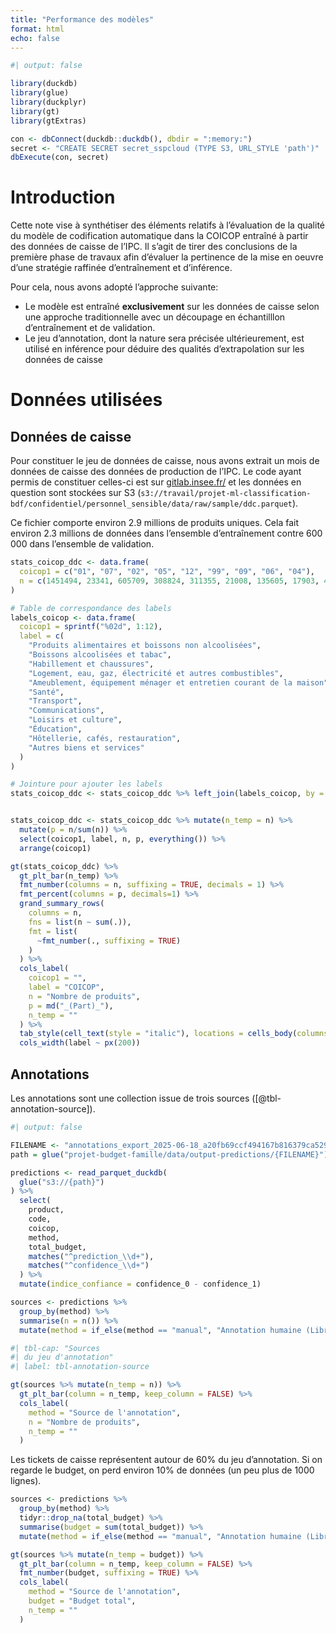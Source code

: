 ```yaml
---
title: "Performance des modèles"
format: html
echo: false
---
```


```r
#| output: false

library(duckdb)
library(glue)
library(duckplyr)
library(gt)
library(gtExtras)

con <- dbConnect(duckdb::duckdb(), dbdir = ":memory:")
secret <- "CREATE SECRET secret_sspcloud (TYPE S3, URL_STYLE 'path')"
dbExecute(con, secret)
```


# Introduction

Cette note vise à synthétiser des éléments relatifs à l'évaluation de la qualité du modèle de codification automatique dans la COICOP entraîné à partir des données de caisse de l'IPC. Il s'agit de tirer des conclusions de la première phase de travaux afin d'évaluer la pertinence de la mise en oeuvre d'une stratégie raffinée d'entraînement et d'inférence. 

Pour cela, nous avons adopté l'approche suivante:

* Le modèle est entraîné __exclusivement__ sur les données de caisse selon une approche traditionnelle avec un découpage en échantilllon d'entraînement et de validation. 
* Le jeu d'annotation, dont la nature sera précisée ultérieurement, est utilisé en inférence pour déduire des qualités d'extrapolation sur les données de caisse


# Données utilisées

## Données de caisse

Pour constituer le jeu de données de caisse, nous avons extrait un mois de données de caisse des données de production de l'IPC. Le code ayant permis de constituer celles-ci est sur [gitlab.insee.fr/](https://gitlab.insee.fr/ssplab/extraction-ddc) et les données en question sont stockées sur S3 (`s3://travail/projet-ml-classification-bdf/confidentiel/personnel_sensible/data/raw/sample/ddc.parquet`). 

Ce fichier comporte environ 2.9 millions de produits uniques. Cela fait environ 2.3 millions de données dans l'ensemble d'entraînement contre 600 000 dans l'ensemble de validation. 

```r
stats_coicop_ddc <- data.frame(
  coicop1 = c("01", "07", "02", "05", "12", "99", "09", "06", "04"),
  n = c(1451494, 23341, 605709, 308824, 311355, 21008, 135605, 17903, 425)
)

# Table de correspondance des labels
labels_coicop <- data.frame(
  coicop1 = sprintf("%02d", 1:12),
  label = c(
    "Produits alimentaires et boissons non alcoolisées",
    "Boissons alcoolisées et tabac",
    "Habillement et chaussures",
    "Logement, eau, gaz, électricité et autres combustibles",
    "Ameublement, équipement ménager et entretien courant de la maison",
    "Santé",
    "Transport",
    "Communications",
    "Loisirs et culture",
    "Éducation",
    "Hôtellerie, cafés, restauration",
    "Autres biens et services"
  )
)

# Jointure pour ajouter les labels
stats_coicop_ddc <- stats_coicop_ddc %>% left_join(labels_coicop, by = "coicop1")


stats_coicop_ddc <- stats_coicop_ddc %>% mutate(n_temp = n) %>%
  mutate(p = n/sum(n)) %>%
  select(coicop1, label, n, p, everything()) %>%
  arrange(coicop1)

gt(stats_coicop_ddc) %>%
  gt_plt_bar(n_temp) %>%
  fmt_number(columns = n, suffixing = TRUE, decimals = 1) %>%
  fmt_percent(columns = p, decimals=1) %>%
  grand_summary_rows(
    columns = n,
    fns = list(n ~ sum(.)),
    fmt = list(
      ~fmt_number(., suffixing = TRUE)
    )
  ) %>%
  cols_label(
    coicop1 = "",
    label = "COICOP",
    n = "Nombre de produits",
    p = md("_(Part)_"),
    n_temp = ""
  ) %>%
  tab_style(cell_text(style = "italic"), locations = cells_body(columns = p)) %>%
  cols_width(label ~ px(200))

```


## Annotations

Les annotations sont une collection issue de trois sources ([@tbl-annotation-source]).


```r
#| output: false

FILENAME <- "annotations_export_2025-06-18_a20fb69ccf494167b816379ca529a12a.parquet"
path = glue("projet-budget-famille/data/output-predictions/{FILENAME}")

predictions <- read_parquet_duckdb(
  glue("s3://{path}")
) %>%
  select(
    product,
    code,
    coicop,
    method,
    total_budget,
    matches("^prediction_\\d+"),
    matches("^confidence_\\d+")
  ) %>%
  mutate(indice_confiance = confidence_0 - confidence_1)

sources <- predictions %>%
  group_by(method) %>%
  summarise(n = n()) %>%
  mutate(method = if_else(method == "manual", "Annotation humaine (LibreOffice ou Copain)", method))
```


```r
#| tbl-cap: "Sources 
#| du jeu d'annotation"
#| label: tbl-annotation-source

gt(sources %>% mutate(n_temp = n)) %>%
  gt_plt_bar(column = n_temp, keep_column = FALSE) %>%
  cols_label(
    method = "Source de l'annotation",
    n = "Nombre de produits",
    n_temp = ""
  )
```

Les tickets de caisse représentent autour de 60% du jeu d'annotation. Si on regarde le budget, on perd environ 10% de données (un peu plus de 1000 lignes). 

```r
sources <- predictions %>%
  group_by(method) %>%
  tidyr::drop_na(total_budget) %>%
  summarise(budget = sum(total_budget)) %>%
  mutate(method = if_else(method == "manual", "Annotation humaine (LibreOffice ou Copain)", method))

```


```r
gt(sources %>% mutate(n_temp = budget)) %>%
  gt_plt_bar(column = n_temp, keep_column = FALSE) %>%
  fmt_number(budget, suffixing = TRUE) %>%
  cols_label(
    method = "Source de l'annotation",
    budget = "Budget total",
    n_temp = ""
  )
```

